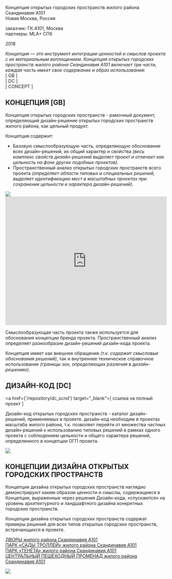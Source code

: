 
<Title>КОНЦЕПЦИЯ ОТКРЫТЫХ ГОРОДСКИХ ПРОСТРАНСТВ</Title>

Концепция открытых городских пространств жилого района Скандинавия А101<br/>
Новая Москва, Россия

заказчик: ГК А101, Москва<br/>
партнеры: MLA+ СПб

2018

_Концепция — это инструмент интеграции ценностей и смыслов проекта с их материальным воплощением. 
Концепция открытых городских пространств жилого района Скандинавия A101 включает три части, 
каждая часть имеет свое содержание и образ использования:_<br/>
[ GB ]<br/>
[ DC ]<br/>
[ CONCEPT ]


## КОНЦЕПЦИЯ [GB]

Концепция открытых городских пространств - рамочный документ, определяющий дизайн-решение открытых городских пространств жилого района, как цельный продукт.

Концепция содержит:
- Базовую смыслообразующую часть, определяющую обоснование всех дизайн-решений, их общий характер и свойства _(весь комплекс свойств дизайн-решений выделяет проект и отличает как цельность на фоне других подобных проектов)._
- Пространственный анализ открытых городских пространств всего проекта _(определяет области типовых и специальных решений, выделяет идентификацию мест в масштабных проектах при сохранении цельности и характера дизайн-решений)._

<Image src='https://unit4.io/files/gb_scnd/01.jpg'/>
<iframe src="https://e.issuu.com/anonymous-embed.html?u=unit4&d=gb_u4_black_" width="100%" height="400" frameborder="0" allowfullscreen="true"></iframe>


Смыслообразующая часть проекта также используется для обоснования концепции бренда проекта.
Пространственный анализ определяет разнообразие дизайн-решений дизайн-кода проекта.

Концепция имеет как внешнее обращение _(т.к. содержит смысловые обоснования решений)_, так и внутреннее техническое справочное использование _(границы зон, определяющих различия в дизайн-решениях)._

 
## ДИЗАЙН-КОД [DC]

<a href={'/repository/dc_scnd'} target="_blank">[ ссылка на полный проект ]</a>

Дизайн-код открытых городских пространств - каталог дизайн-решений, применяемых в проекте. дизайн-код необходим в проектах масштаба жилого района, т.к. позволяет перейти от множества частных дизайн-решений к использованию типовых решений в рамках одного проекта с соблюдением цельности и общего характера решений, определенного в концепции ОГП проекта.

<Image src='https://unit4.io/files/dc_scnd/02.jpg'/>


## КОНЦЕПЦИИ ДИЗАЙНА ОТКРЫТЫХ ГОРОДСКИХ ПРОСТРАНСТВ

Концепции дизайна открытых городских пространств наглядно демонстрируют каким образом ценности и смыслы, содержащиеся в Концепции, выраженные через решения Дизайн-кода, «спускаются» на уровень архитектурного и ландшафтного дизайна конкретных городских пространств.

Концепции дизайна открытых городских пространств содержат примеры решений для всех типов открытых городских пространств, встречающихся в проекте.


[ДВОРЫ жилого района Скандинавия А101](/repository/d_scnd)<br/>
[ПАРК «САДЫ ТРОЛЛЕЙ» жилого района Скандинавия А101](/repository/trollgardens)<br/>
[ПАРК «ТЕНЁТА» жилого района Скандинавия А101](/repository/park_scnd)<br/>
[ЦЕНТРАЛЬНЫЙ ПЕШЕХОДНЫЙ ПРОМЕНАД жилого района Скандинавия А101](/repository/boulevard_scnd)

<Image src='https://unit4.io/files/gb_scnd/05.jpg'/>
